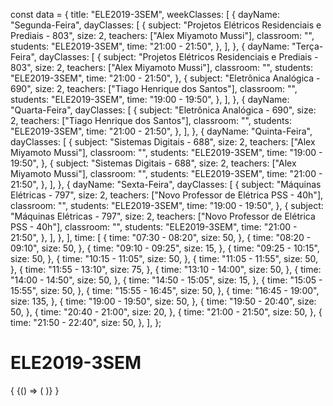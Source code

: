 const data = {
  title: "ELE2019-3SEM",
  weekClasses: [
    {
      dayName: "Segunda-Feira",
      dayClasses: [
        {
          subject: "Projetos Elétricos Residenciais e Prediais - 803",
          size: 2,
          teachers: ["Alex Miyamoto Mussi"],
          classroom: "",
          students: "ELE2019-3SEM",
          time: "21:00 - 21:50",
        },
      ],
    },
    {
      dayName: "Terça-Feira",
      dayClasses: [
        {
          subject: "Projetos Elétricos Residenciais e Prediais - 803",
          size: 2,
          teachers: ["Alex Miyamoto Mussi"],
          classroom: "",
          students: "ELE2019-3SEM",
          time: "21:00 - 21:50",
        },
        {
          subject: "Eletrônica Analógica - 690",
          size: 2,
          teachers: ["Tiago Henrique dos Santos"],
          classroom: "",
          students: "ELE2019-3SEM",
          time: "19:00 - 19:50",
        },
      ],
    },
    {
      dayName: "Quarta-Feira",
      dayClasses: [
        {
          subject: "Eletrônica Analógica - 690",
          size: 2,
          teachers: ["Tiago Henrique dos Santos"],
          classroom: "",
          students: "ELE2019-3SEM",
          time: "21:00 - 21:50",
        },
      ],
    },
    {
      dayName: "Quinta-Feira",
      dayClasses: [
        {
          subject: "Sistemas Digitais - 688",
          size: 2,
          teachers: ["Alex Miyamoto Mussi"],
          classroom: "",
          students: "ELE2019-3SEM",
          time: "19:00 - 19:50",
        },
        {
          subject: "Sistemas Digitais - 688",
          size: 2,
          teachers: ["Alex Miyamoto Mussi"],
          classroom: "",
          students: "ELE2019-3SEM",
          time: "21:00 - 21:50",
        },
      ],
    },
    {
      dayName: "Sexta-Feira",
      dayClasses: [
        {
          subject: "Máquinas Elétricas - 797",
          size: 2,
          teachers: ["Novo Professor de Elétrica PSS - 40h"],
          classroom: "",
          students: "ELE2019-3SEM",
          time: "19:00 - 19:50",
        },
        {
          subject: "Máquinas Elétricas - 797",
          size: 2,
          teachers: ["Novo Professor de Elétrica PSS - 40h"],
          classroom: "",
          students: "ELE2019-3SEM",
          time: "21:00 - 21:50",
        },
      ],
    },
  ],
  time: [
    {
      time: "07:30 - 08:20",
      size: 50,
    },
    {
      time: "08:20 - 09:10",
      size: 50,
    },
    {
      time: "09:10 - 09:25",
      size: 15,
    },
    {
      time: "09:25 - 10:15",
      size: 50,
    },
    {
      time: "10:15 - 11:05",
      size: 50,
    },
    {
      time: "11:05 - 11:55",
      size: 50,
    },
    {
      time: "11:55 - 13:10",
      size: 75,
    },
    {
      time: "13:10 - 14:00",
      size: 50,
    },
    {
      time: "14:00 - 14:50",
      size: 50,
    },
    {
      time: "14:50 - 15:05",
      size: 15,
    },
    {
      time: "15:05 - 15:55",
      size: 50,
    },
    {
      time: "15:55 - 16:45",
      size: 50,
    },
    {
      time: "16:45 - 19:00",
      size: 135,
    },
    {
      time: "19:00 - 19:50",
      size: 50,
    },
    {
      time: "19:50 - 20:40",
      size: 50,
    },
    {
      time: "20:40 - 21:00",
      size: 20,
    },
    {
      time: "21:00 - 21:50",
      size: 50,
    },
    {
      time: "21:50 - 22:40",
      size: 50,
    },
  ],
};

# ELE2019-3SEM

<div>
  {
    <BrowserOnly>
      {() => (
        <Grid
          title={data.title}
          weekClasses={data.weekClasses}
          time={data.time}
        />
      )}
    </BrowserOnly>
  }
</div>
